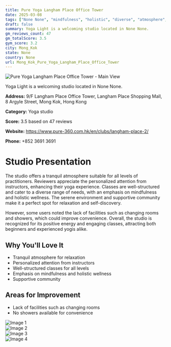 ```yaml
---
title: Pure Yoga Langham Place Office Tower
date: 2025-03-08
tags: ["None None", "mindfulness", "holistic", "diverse", "atmosphere", "community", "Mong Kok"]  
draft: false
summary: Yoga Light is a welcoming studio located in None None.
gm_reviews_count: 47
gm_totalScore: 3.5
gym_score: 3.2
city: Mong_Kok
state: None
country: None
url: Mong_Kok_Pure_Yoga_Langham_Place_Office_Tower
---
```


<div className="aspect-[16/9] relative my-8">
  <img 
    src="https://lh3.googleusercontent.com/p/AF1QipPojYdJxsAidPKfeZmWm_Dw6kbjjhG5xRUvDW4f=w1920-h1080-k-no-pi-0.07472341-ya73.57955-ro0.25128746-fo100"
    alt="Pure Yoga Langham Place Office Tower - Main View"
    className="object-cover absolute inset-0 w-full h-full rounded-lg"
  />
</div>

Yoga Light is a welcoming studio located in None None.

**Address:** 9/F Langham Place Office Tower, Langham Place Shopping Mall, 8 Argyle Street, Mong Kok, Hong Kong

**Category:** Yoga studio

**Score:** 3.5 based on 47 reviews

**Website:** https://www.pure-360.com.hk/en/clubs/langham-place-2/

**Phone:** +852 3691 3691

# Studio Presentation

The studio offers a tranquil atmosphere suitable for all levels of practitioners. Reviewers appreciate the personalized attention from instructors, enhancing their yoga experience. Classes are well-structured and cater to a diverse range of needs, with an emphasis on mindfulness and holistic wellness. The serene environment and supportive community make it a perfect spot for relaxation and self-discovery.

However, some users noted the lack of facilities such as changing rooms and showers, which could improve convenience. Overall, the studio is recognized for its positive energy and engaging classes, attracting both beginners and experienced yogis alike.

## Why You'll Love It

- Tranquil atmosphere for relaxation
- Personalized attention from instructors
- Well-structured classes for all levels
- Emphasis on mindfulness and holistic wellness
- Supportive community

## Areas for Improvement

- Lack of facilities such as changing rooms
- No showers available for convenience

<div className="grid grid-cols-1 xl:grid-cols-2 gap-4 my-8">
<div className="aspect-[4/3] relative"><img src="https://lh5.googleusercontent.com/p/AF1QipNRck2uNyRoJ7cAfmA5AdXo0g8oJ1SRfCLZbM5E=w1920-h1080-k-no" alt="Image 1" className="object-cover absolute inset-0 w-full h-full rounded-lg" /></div>
<div className="aspect-[4/3] relative"><img src="https://lh3.googleusercontent.com/p/AF1QipNyX0A0BbFG8b5a0ErVqYM9YeYXfRa4V1ziaFvO=w1920-h1080-k-no-pi-10.56907-ya175.88983-ro0.025954014-fo100" alt="Image 2" className="object-cover absolute inset-0 w-full h-full rounded-lg" /></div>
<div className="aspect-[4/3] relative"><img src="https://lh3.googleusercontent.com/p/AF1QipPFMTv4AgQyY3ivSv8emipS38LITzIwM-BGYliy=w1920-h1080-k-no-pi-20.390682-ya178.94121-ro-0.14672497-fo100" alt="Image 3" className="object-cover absolute inset-0 w-full h-full rounded-lg" /></div>
<div className="aspect-[4/3] relative"><img src="https://lh3.googleusercontent.com/p/AF1QipO9Wqy8mE6rIKiPsUY9dzSgCGP8QoKpaFketc6W=w1920-h1080-k-no-pi0.20348378-ya12.428124-ro-0.0192835-fo100" alt="Image 4" className="object-cover absolute inset-0 w-full h-full rounded-lg" /></div>
</div>
